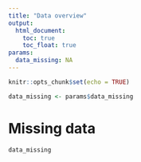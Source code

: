 ```yaml
---
title: "Data overview"
output: 
  html_document:
    toc: true
    toc_float: true
params:
  data_missing: NA
---
```


```r
knitr::opts_chunk$set(echo = TRUE)

data_missing <- params$data_missing
```

# Missing data

```r
data_missing
```

